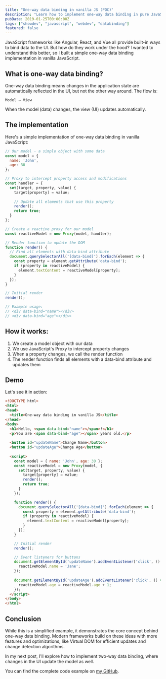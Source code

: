 ```yaml
---
title: "One-way data binding in vanilla JS (POC)"
description: "Learn how to implement one-way data binding in pure JavaScript without any frameworks"
pubDate: 2019-01-25T00:00:00Z
tags: ["showdev", "javascript", "webdev", "databinding"]
featured: false
---
```


JavaScript frameworks like Angular, React, and Vue all provide built-in ways to bind data to the UI. But how do they work under the hood? I wanted to understand this better, so I built a simple one-way data binding implementation in vanilla JavaScript.

## What is one-way data binding?

One-way data binding means changes in the application state are automatically reflected in the UI, but not the other way around. The flow is:

```
Model → View
```

When the model (data) changes, the view (UI) updates automatically.

## The implementation

Here's a simple implementation of one-way data binding in vanilla JavaScript:

```javascript
// Our model - a simple object with some data
const model = {
  name: 'John',
  age: 30
};

// Proxy to intercept property access and modifications
const handler = {
  set(target, property, value) {
    target[property] = value;
    
    // Update all elements that use this property
    render();
    return true;
  }
};

// Create a reactive proxy for our model
const reactiveModel = new Proxy(model, handler);

// Render function to update the DOM
function render() {
  // Find all elements with data-bind attribute
  document.querySelectorAll('[data-bind]').forEach(element => {
    const property = element.getAttribute('data-bind');
    if (property in reactiveModel) {
      element.textContent = reactiveModel[property];
    }
  });
}

// Initial render
render();

// Example usage:
// <div data-bind="name"></div>
// <div data-bind="age"></div>
```

## How it works:

1. We create a model object with our data
2. We use JavaScript's Proxy to intercept property changes
3. When a property changes, we call the render function
4. The render function finds all elements with a data-bind attribute and updates them

## Demo

Let's see it in action:

```html
<!DOCTYPE html>
<html>
<head>
  <title>One-way data binding in vanilla JS</title>
</head>
<body>
  <h1>Hello, <span data-bind="name"></span>!</h1>
  <p>You are <span data-bind="age"></span> years old.</p>
  
  <button id="updateName">Change Name</button>
  <button id="updateAge">Change Age</button>
  
  <script>
    const model = { name: 'John', age: 30 };
    const reactiveModel = new Proxy(model, {
      set(target, property, value) {
        target[property] = value;
        render();
        return true;
      }
    });

    function render() {
      document.querySelectorAll('[data-bind]').forEach(element => {
        const property = element.getAttribute('data-bind');
        if (property in reactiveModel) {
          element.textContent = reactiveModel[property];
        }
      });
    }

    // Initial render
    render();

    // Event listeners for buttons
    document.getElementById('updateName').addEventListener('click', () => {
      reactiveModel.name = 'Jane';
    });
    
    document.getElementById('updateAge').addEventListener('click', () => {
      reactiveModel.age = reactiveModel.age + 1;
    });
  </script>
</body>
</html>
```

## Conclusion

While this is a simplified example, it demonstrates the core concept behind one-way data binding. Modern frameworks build on these ideas with more features and optimizations, like Virtual DOM for efficient updates and change detection algorithms.

In my next post, I'll explore how to implement two-way data binding, where changes in the UI update the model as well.

You can find the complete code example on [my GitHub](https://github.com/phoinixi/one-way-data-binding). 